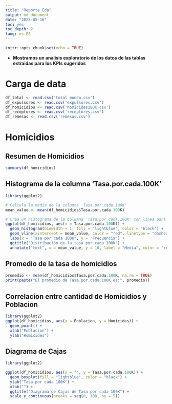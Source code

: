 ```yaml
---
title: "Reporte Eda"
output: md_document
date: "2023-05-16"
toc: yes
toc_depth: 2
lang: es-ES
---
```


```r
knitr::opts_chunk$set(echo = TRUE)
```


*  **Mostramos un analisis exploratorio de los datos de las tablas extraidas para los KPIs sugeridos**


# Carga de data
```r
df_total <- read.csv('total_mundo.csv')
df_expulsores <- read.csv('expulsores.csv')
df_homicidios <- read.csv('homicides100K.csv')
df_receptores <- read.csv('receptores.csv')
df_remesas <- read.csv('remesas.csv')
```

# Homicidios

## Resumen de Homicidios

```r

summary(df_homicidios)

```

## Histograma de la columna 'Tasa.por.cada.100K'

```r

library(ggplot2)

# Calcula la media de la columna 'Tasa.por.cada.100K'
mean_value <- mean(df_homicidios$Tasa.por.cada.100K)

# Crea un histograma de la columna 'Tasa.por.cada.100K' con línea para la media
ggplot(df_homicidios, aes(x = Tasa.por.cada.100K)) +
  geom_histogram(binwidth = 1, fill = "lightblue", color = "black") +
  geom_vline(xintercept = mean_value, color = "red", linetype = "dashed") +
  labs(x = "Tasa por cada 100K", y = "Frecuencia") +
  ggtitle("Distribución de la tasa por cada 100K") +
  annotate("text", x = mean_value, y = 10, label = "Media", color = "red")
```

## Promedio de la tasa de homicidios

```r
promedio <- mean(df_homicidios$Tasa.por.cada.100K, na.rm = TRUE)
print(paste("El promedio de Tasa.por.cada.100K es:", promedio))

```

## Correlacion entre cantidad de Homicidios y Poblacion

```r

library(ggplot2)
ggplot(df_homicidios, aes(x = Poblacion, y = Homicides)) +
  geom_point() +
  xlab("Poblacion") +
  ylab("Homicides")

```

## Diagrama de Cajas 

```r

library(ggplot2)

ggplot(df_homicidios, aes(x = "", y = Tasa.por.cada.100K)) +
  geom_boxplot(fill = "lightblue", color = "black") +
  ylab("Tasa por cada 100K") +
  xlab("") +
  ggtitle("Diagrama de Cajas de Tasa por cada 100K") +
  scale_y_continuous(breaks = seq(0, 100, by = 5))

```
